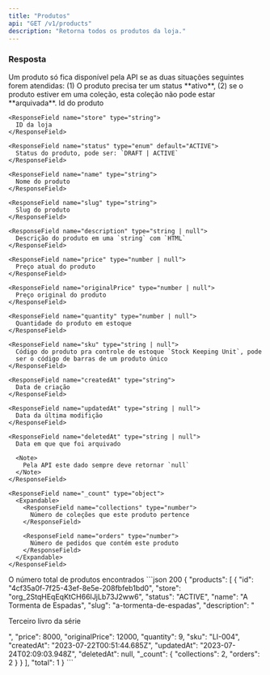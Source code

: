 ```yaml
---
title: "Produtos"
api: "GET /v1/products"
description: "Retorna todos os produtos da loja."
---
```


### Resposta

<Warning>
  Um produto só fica disponível pela API se as duas situações seguintes forem
  atendidas: (1) O produto precisa ter um status **ativo**, (2) se o produto
  estiver em uma coleção, esta coleção não pode estar **arquivada**.
</Warning>

<ResponseField name="products" type="array">
  <Expandable name="product">
    <ResponseField name="id" type="uuid">
      Id do produto
    </ResponseField>

    <ResponseField name="store" type="string">
      ID da loja
    </ResponseField>

    <ResponseField name="status" type="enum" default="ACTIVE">
      Status do produto, pode ser: `DRAFT | ACTIVE`
    </ResponseField>

    <ResponseField name="name" type="string">
      Nome do produto
    </ResponseField>

    <ResponseField name="slug" type="string">
      Slug do produto
    </ResponseField>

    <ResponseField name="description" type="string | null">
      Descrição do produto em uma `string` com `HTML`
    </ResponseField>

    <ResponseField name="price" type="number | null">
      Preço atual do produto
    </ResponseField>

    <ResponseField name="originalPrice" type="number | null">
      Preço original do produto
    </ResponseField>

    <ResponseField name="quantity" type="number | null">
      Quantidade do produto em estoque
    </ResponseField>

    <ResponseField name="sku" type="string | null">
      Código do produto pra controle de estoque `Stock Keeping Unit`, pode
      ser o código de barras de um produto único
    </ResponseField>

    <ResponseField name="createdAt" type="string">
      Data de criação
    </ResponseField>

    <ResponseField name="updatedAt" type="string | null">
      Data da última modifição
    </ResponseField>

    <ResponseField name="deletedAt" type="string | null">
      Data em que que foi arquivado

      <Note>
        Pela API este dado sempre deve retornar `null`
      </Note>
    </ResponseField>

    <ResponseField name="_count" type="object">
      <Expandable>
        <ResponseField name="collections" type="number">
          Número de coleções que este produto pertence
        </ResponseField>

        <ResponseField name="orders" type="number">
          Número de pedidos que contém este produto
        </ResponseField>
      </Expandable>
    </ResponseField>

  </Expandable>
</ResponseField>

<ResponseField name="total" type="number">
  O número total de produtos encontrados
</ResponseField>

<ResponseExample>
```json 200
{
  "products": [
    {
      "id": "4cf35a0f-7f25-43ef-8e5e-208fbfeb1bd0",
      "store": "org_2StqHEqEqKtCH66IJjLb73J2ww6",
      "status": "ACTIVE",
      "name": "A Tormenta de Espadas",
      "slug": "a-tormenta-de-espadas",
      "description": "<p>Terceiro livro da série</p>",
      "price": 8000,
      "originalPrice": 12000,
      "quantity": 9,
      "sku": "LI-004",
      "createdAt": "2023-07-22T00:51:44.685Z",
      "updatedAt": "2023-07-24T02:09:03.948Z",
      "deletedAt": null,
      "_count": {
        "collections": 2,
        "orders": 2
      }
    }
  ],
  "total": 1
}
```
</ResponseExample>
